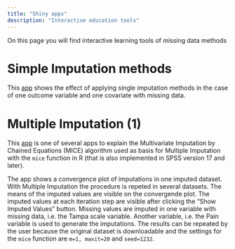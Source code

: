 ```yaml
---
title: "Shiny apps"
description: "Interactive education tools"
---
```


On this page you will find interactive learning tools of missing data methods

# Simple Imputation methods
This [app](https://mwheymans.shinyapps.io/simpleimp/){target="_blank"} shows the effect of applying single imputation methods in the case of one outcome variable
and one covariate with missing data. 

# Multiple Imputation (1)
This [app](https://mwheymans.shinyapps.io/mianimate/){target="_blank"} is one of several apps to explain the Multivariate Imputation by Chained Equations (MICE) algorithm used as basis for Multiple Imputation with the `mice` function in R (that is also implemented in SPSS version 17 and later). 

The app shows a convergence plot of imputations in one imputed dataset. With Multiple Imputation the procedure is repeted in several datasets. The means of the imputed values are visible on the convergende plot. The imputed values at each iteration step are visible after clicking the "Show Imputed Values" button. Missing values are imputed in one variable with missing data, i.e. the Tampa scale variable. Another variable, i.e. the Pain variable is used to generate the imputations. The results can be repeated by the user because the original dataset is downloadable and the settings for the `mice` function are `m=1, maxit=20` and `seed=1232`. 

